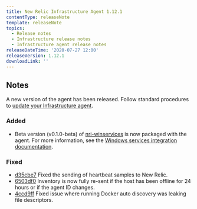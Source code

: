 ```yaml
---
title: New Relic Infrastructure Agent 1.12.1
contentType: releaseNote
template: releaseNote
topics:
  - Release notes
  - Infrastructure release notes
  - Infrastructure agent release notes
releaseDateTime: '2020-07-27 12:00'
releaseVersion: 1.12.1
downloadLink: ''
---
```


## Notes

A new version of the agent has been released. Follow standard procedures to [update your Infrastructure agent](https://docs.newrelic.com/docs/infrastructure/install-configure-manage-infrastructure/update-or-uninstall/update-infrastructure-agent).

### Added

* Beta version (v0.1.0-beta) of [nri-winservices](https://github.com/newrelic/nri-winservices) is now packaged with the agent. For more information, see the [Windows services integration documentation](https://docs.newrelic.com/docs/integrations/host-integrations/host-integrations-list/windows-services-integration).

### Fixed

* [d35cbe7](https://github.com/newrelic/infrastructure-agent/commit/d35cbe7766cf78b2b8028758591734d9b666b529) Fixed the sending of heartbeat samples to New Relic.
* [6503df0](https://github.com/newrelic/infrastructure-agent/commit/6503df003deaf5c3322e89e8e2f61efdac57647c) Inventory is now fully re-sent if the host has been offline for 24 hours or if the agent ID changes.
* [4ccd9ff](https://github.com/newrelic/infrastructure-agent/commit/4ccd9fff0b7654c775d33dd3ccaeec6c1022fc8d) Fixed issue where running Docker auto discovery was leaking file descriptors.
